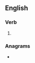 ==English==

===Verb===
{{head|en|verb form}}

# {{en-simple past of|overwrite}}

===Anagrams===
* {{anagrams|en|a=eeoorrtvw|overtower|tower over}}